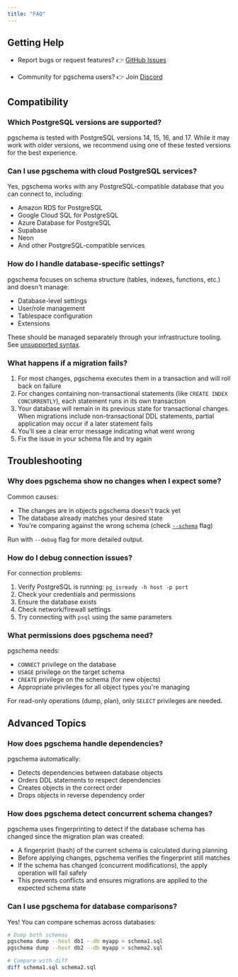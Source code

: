 ```yaml
---
title: "FAQ"
---
```


## Getting Help

- Report bugs or request features? 👉 [GitHub Issues](https://github.com/pgschema/pgschema/issues)

- Community for pgschema users? 👉 Join [Discord](https://discord.gg/rvgZCYuJG4)

## Compatibility

### Which PostgreSQL versions are supported?

pgschema is tested with PostgreSQL versions 14, 15, 16, and 17. While it may work with older versions, we recommend using one of these tested versions for the best experience.

### Can I use pgschema with cloud PostgreSQL services?

Yes, pgschema works with any PostgreSQL-compatible database that you can connect to, including:
- Amazon RDS for PostgreSQL
- Google Cloud SQL for PostgreSQL
- Azure Database for PostgreSQL
- Supabase
- Neon
- And other PostgreSQL-compatible services

### How do I handle database-specific settings?

pgschema focuses on schema structure (tables, indexes, functions, etc.) and doesn't manage:
- Database-level settings
- User/role management
- Tablespace configuration
- Extensions

These should be managed separately through your infrastructure tooling.  See [unsupported syntax](/syntax/unsupported).

### What happens if a migration fails?

1. For most changes, pgschema executes them in a transaction and will roll back on failure
1. For changes containing non-transactional statements (like `CREATE INDEX CONCURRENTLY`), each statement runs in its own transaction
1. Your database will remain in its previous state for transactional changes. When migrations include non-transactional DDL statements, partial application may occur if a later statement fails
1. You'll see a clear error message indicating what went wrong
1. Fix the issue in your schema file and try again

## Troubleshooting

### Why does pgschema show no changes when I expect some?

Common causes:
- The changes are in objects pgschema doesn't track yet
- The database already matches your desired state
- You're comparing against the wrong schema (check [`--schema`](/cli/plan#param-schema) flag)

Run with `--debug` flag for more detailed output.

### How do I debug connection issues?

For connection problems:
1. Verify PostgreSQL is running: `pg_isready -h host -p port`
2. Check your credentials and permissions
3. Ensure the database exists
4. Check network/firewall settings
5. Try connecting with `psql` using the same parameters

### What permissions does pgschema need?

pgschema needs:
- `CONNECT` privilege on the database
- `USAGE` privilege on the target schema
- `CREATE` privilege on the schema (for new objects)
- Appropriate privileges for all object types you're managing

For read-only operations (dump, plan), only `SELECT` privileges are needed.

## Advanced Topics

### How does pgschema handle dependencies?

pgschema automatically:
- Detects dependencies between database objects
- Orders DDL statements to respect dependencies
- Creates objects in the correct order
- Drops objects in reverse dependency order

### How does pgschema detect concurrent schema changes?

pgschema uses fingerprinting to detect if the database schema has changed since the migration plan was created:
- A fingerprint (hash) of the current schema is calculated during planning
- Before applying changes, pgschema verifies the fingerprint still matches
- If the schema has changed (concurrent modifications), the apply operation will fail safely
- This prevents conflicts and ensures migrations are applied to the expected schema state

### Can I use pgschema for database comparisons?

Yes! You can compare schemas across databases:

```bash
# Dump both schemas
pgschema dump --host db1 --db myapp > schema1.sql
pgschema dump --host db2 --db myapp > schema2.sql

# Compare with diff
diff schema1.sql schema2.sql
```